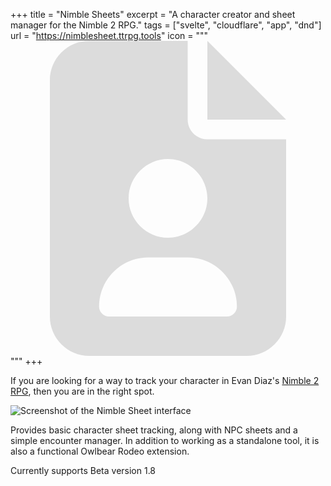 +++
title = "Nimble Sheets"
excerpt = "A character creator and sheet manager for the Nimble 2 RPG."
tags = ["svelte", "cloudflare", "app", "dnd"]
url = "https://nimblesheet.ttrpg.tools"
icon = """\
  <svg xmlns="http://www.w3.org/2000/svg" viewBox="0 0 512 512" fill="#dcdcdc"><path d="M64 0C28.7 0 0 28.7 0 64v384c0 35.3 28.7 64 64 64h256c35.3 0 64-28.7 64-64V160H256c-17.7 0-32-14.3-32-32V0H64Zm192 0v128h128L256 0ZM128 256c0-35.109 28.891-64 64-64s64 28.891 64 64-28.891 64-64 64-64-28.891-64-64ZM80 432c0-44.2 35.8-80 80-80h64c44.2 0 80 35.8 80 80 0 8.8-7.2 16-16 16H96c-8.8 0-16-7.2-16-16Z" style="fill-rule:nonzero" transform="translate(64)"/></svg>"""
+++

If you are looking for a way to track your character in Evan Diaz's [Nimble 2 RPG][nim], then you are in the right spot.

[nim]: https://nimblerpg.com/pages/nimble-2

<Image src={screenshot} alt="Screenshot of the Nimble Sheet interface" />

Provides basic character sheet tracking, along with NPC sheets and a simple encounter manager. In addition to working as a standalone tool, it is also a functional Owlbear Rodeo extension.

Currently supports Beta version 1.8

<AppLink url={frontmatter.url} />

